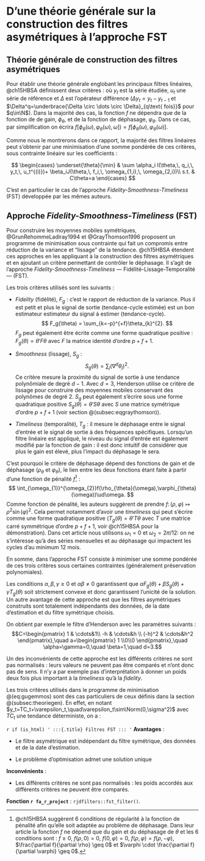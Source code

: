 # D'une théorie générale sur la construction des filtres asymétriques à l'approche FST

## Théorie générale de construction des filtres asymétriques {#subsec:theoriegen}

Pour établir une théorie générale englobant les principaux filtres linéaires, @ch15HBSA définissent deux critères :
\begin{align}
I(\theta,q,y_t,u_t)&=\E{(\Delta^{q}M_\theta y_t-u_t)^{2}} (\#eq:theoriegen1) \\
J(\theta,f, \omega_1,\omega_2)&=\int_{\omega_1}^{\omega_2} f\left[\phi_\theta(\omega), \varphi_\theta (\omega), \omega\right] \ud \omega (\#eq:theoriegen2)
\end{align}
où $y_t$ est la série étudiée, $u_t$ une série de référence et $\Delta$ est l'opérateur différence ($\Delta y_t=y_t-y_{t-1}$ et $\Delta^q=\underbrace{\Delta \circ \dots \circ \Delta}_{q\text{ fois}}$ pour $q\in\N$).
Dans la majorité des cas, la fonction $f$ ne dépendra que de la fonction de de gain, $\phi_\theta$, et de la fonction de déphasage, $\varphi_\theta$.
Dans ce cas, par simplification on écrira $f\left[\phi_\theta(\omega), \varphi_\theta (\omega), \omega\right] ) = f\left[\phi_\theta(\omega), \varphi_\theta (\omega)\right]$.

Comme nous le montrerons dans ce rapport, la majorité des filtres linéaires peut s'obtenir par une minimisation d'une somme pondérée de ces critères, sous contrainte linéaire sur les coefficients :

$$
\begin{cases}
\underset{\theta}{\min} & \sum \alpha_i I(\theta,\, q_i,\, y_t,\, u_t^{(i)})+
\beta_iJ(\theta,\, f_i,\, \omega_{1,i},\, \omega_{2,i})\\
s.t. & C\theta=a
\end{cases}
$$

C'est en particulier le cas de l'approche *Fidelity-Smoothness-Timeliness* (FST) développée par les mêmes auteurs.

## Approche *Fidelity-Smoothness-Timeliness* (FST) {#subsec:GuggemosEtAl}

Pour construire les moyennes mobiles symétriques, @GrunRehommeLadiray1994 et @GrayThomson1996 proposent un programme de minimisation sous contrainte qui fait un compromis entre réduction de la variance et "lissage" de la tendance. 
@ch15HBSA étendent ces approches en les appliquant à la construction des filtres asymétriques et en ajoutant un critère permettant de contrôler le déphasage. 
Il s'agit de l'approche *Fidelity-Smoothness-Timeliness* --- Fidélité-Lissage-Temporalité --- (FST).

Les trois critères utilisés sont les suivants :

- *Fidelity* (fidélité), $F_g$ : c'est le rapport de réduction de la variance.
Plus il est petit et plus le signal de sortie (tendance-cycle estimée) est un bon estimateur estimateur du signal à estimer (tendance-cycle).
$$
F_g(\theta) = \sum_{k=-p}^{+f}\theta_{k}^{2}.
$$
$F_g$ peut également être écrite comme une forme quadratique positive : $F_g(\theta)=\theta'F\theta$ avec $F$ la matrice identité d'ordre $p+f+1$.

- *Smoothness* (lissage), $S_g$ : 
$$
S_g(\theta) = \sum_{j}(\nabla^{d}\theta_{j})^{2}.
$$
Ce critère mesure la proximité du signal de sortie à une tendance polynômiale de degré $d-1$. 
Avec $d=3$, Henderson utilise ce critère de lissage pour construire des moyennes mobiles conservant des polynômes de degré 2.
$S_g$ peut également s'écrire sous une forme quadratique positive $S_g(\theta)=\theta'S\theta$ avec $S$ une matrice symétrique d'ordre $p+f+1$ (voir section \@(subsec:eqgraythomson)).


- *Timeliness* (temporalité), $T_g$ : il mesure le déphasage entre le signal d'entrée et le signal de sortie à des fréquences spécifiques.
Lorsqu'un filtre linéaire est appliqué, le niveau du signal d'entrée est également modifié par la fonction de gain : il est donc intuitif de considérer que plus le gain est élevé, plus l'impact du déphasage le sera.

C'est pourquoi le critère de déphasage dépend des fonctions de gain et de déphasage ($\rho_\theta$ et $\varphi_{\theta}$), le lien entre les deux fonctions étant faite à partir d'une fonction de pénalité $f$^[
@ch15HBSA suggèrent 6 conditions de régularité à la fonction de pénalité afin qu'elle soit adaptée au problème de déphasage.
Dans leur article la fonction $f$ ne dépend que du gain et du déphasage de $\theta$ et les 6 conditions sont : $f \geq 0$, $f\left(\rho,0\right)=0$, $f\left(0,\varphi\right)=0$, $f\left(\rho,\varphi\right)=f\left(\rho,-\varphi\right)$, $\frac{\partial f}{\partial \rho} \geq 0$ et
$\varphi \cdot \frac{\partial f}{\partial \varphi} \geq 0$.
] :
$$
\int_{\omega_{1}}^{\omega_{2}}f(\rho_{\theta}(\omega),\varphi_{\theta}(\omega))\ud\omega.
$$
Comme fonction de pénalité, les auteurs suggèrent de prendre $f\colon(\rho,\varphi)\mapsto\rho^2\sin(\varphi)^2$. 
Cela permet notamment d'avoir une *timeliness* qui peut s'écrire comme une forme quadratique positive ($T_g(\theta)=\theta'T\theta$ avec $T$ une matrice carré symmétrique d'ordre $p+f+1$, voir @ch15HBSA pour la démonstration).
Dans cet article nous utilisons $\omega_1=0$ et $\omega_2=2\pi/12$: on ne s'intéresse qu'à des séries mensuelles et au déphasage qui impactent les cycles d'au minimum 12 mois.

En somme, dans l'approche FST consiste à minimiser une somme pondérée de ces trois critères sous certaines contraintes (généralement préservation polynomiales).

\begin{equation}
\begin{cases}
\underset{\theta}{\min} &
\alpha F_g(\theta)+\beta S_g(\theta)+\gamma T_g(\theta)\\
s.t. & C\theta=a
\end{cases}. (\#eq:gugemmos)
\end{equation}

Les conditions $\alpha,\beta,\gamma\geq 0$ et $\alpha\beta\ne 0$ garantissent que $\alpha F_g(\theta)+\beta S_g(\theta)+\gamma T_g(\theta)$ soit strictement convexe et donc garantissent l'unicité de la solution.
Un autre avantage de cette approche est que les filtres asymétriques construits sont totalement indépendants des données, de la date d'estimation et du filtre symétrique choisis.

On obtient par exemple le filtre d'Henderson avec les paramètres suivants :
$$C=\begin{pmatrix}
1 & \cdots&1\\
-h & \cdots&h \\
(-h)^2 & \cdots&h^2
\end{pmatrix},\quad
a=\begin{pmatrix}
1 \\0\\0
\end{pmatrix},\quad
\alpha=\gamma=0,\quad
\beta=1,\quad d=3.$$

Un des inconvénients de cette  approche est les différents critères ne sont pas normalisés : leurs valeurs ne peuvent pas être comparés et n'ont donc pas de sens.
Il n'y a par exemple pas d’interprétation à donner un poids deux fois plus important à la *timeliness* qu'à la *fidelity*.

Les trois critères utilisés dans le programme de minimisation \@(eq:gugemmos) sont des cas particuliers de ceux définis dans la section \@(subsec:theoriegen). 
En effet, en notant $y_t=TC_t+\varepsilon_t,\quad\varepsilon_t\sim\Norm(0,\sigma^2)$ avec $TC_t$ une tendance déterministe, on a :
\begin{align*}
F_g(\theta) & = I(\theta,\,0,\,y_t,\,\E{M_\theta y_t})\\
S_g(\theta) & = I(\theta,\,q,\,y_t,\,\E{M_\theta y_t})\\
T_g(\theta) & = J(f\colon(\rho,\varphi)\mapsto\rho^2\sin(\varphi)^2,\,\omega_1, \,\omega_2).
\end{align*}


:::: {.summary_box data-latex="{Filtres FST}"}
`r if (is_html) '
:::{.title}
Filtres FST
:::
'`
**Avantages** :

- Le filtre asymétrique est indépendant du filtre symétrique, des données et de la date d'estimation.

- Le problème d'optimisation admet une solution unique


**Inconvénients** :

- Les différents critères ne sont pas normalisés : les poids accordés aux différents critères ne peuvent être comparés.

**Fonction `r fa_r_project`** : `rjdfilters::fst_filter()`.
::::

